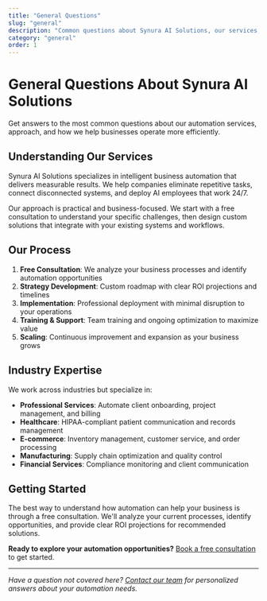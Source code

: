 ```yaml
---
title: "General Questions"
slug: "general"
description: "Common questions about Synura AI Solutions, our services, and how we help businesses save time and money through intelligent automation."
category: "general"
order: 1
---
```


# General Questions About Synura AI Solutions

Get answers to the most common questions about our automation services, approach, and how we help businesses operate more efficiently.

## Understanding Our Services

Synura AI Solutions specializes in intelligent business automation that delivers measurable results. We help companies eliminate repetitive tasks, connect disconnected systems, and deploy AI employees that work 24/7.

Our approach is practical and business-focused. We start with a free consultation to understand your specific challenges, then design custom solutions that integrate with your existing systems and workflows.

## Our Process

1. **Free Consultation**: We analyze your business processes and identify automation opportunities
2. **Strategy Development**: Custom roadmap with clear ROI projections and timelines
3. **Implementation**: Professional deployment with minimal disruption to your operations
4. **Training & Support**: Team training and ongoing optimization to maximize value
5. **Scaling**: Continuous improvement and expansion as your business grows

## Industry Expertise

We work across industries but specialize in:
- **Professional Services**: Automate client onboarding, project management, and billing
- **Healthcare**: HIPAA-compliant patient communication and records management
- **E-commerce**: Inventory management, customer service, and order processing
- **Manufacturing**: Supply chain optimization and quality control
- **Financial Services**: Compliance monitoring and client communication

## Getting Started

The best way to understand how automation can help your business is through a free consultation. We'll analyze your current processes, identify opportunities, and provide clear ROI projections for recommended solutions.

**Ready to explore your automation opportunities?** [Book a free consultation](/contact) to get started.

---

*Have a question not covered here? [Contact our team](/contact) for personalized answers about your automation needs.*